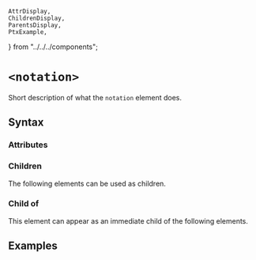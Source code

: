    AttrDisplay,
    ChildrenDisplay,
    ParentsDisplay,
    PtxExample,
} from "../../../components";

# `<notation>`

Short description of what the `notation` element does.

## Syntax

### Attributes

<AttrDisplay name="notation" />

### Children

The following elements can be used as children.

<ChildrenDisplay name="notation" />

### Child of

This element can appear as an immediate child of the following elements.

<ParentsDisplay name="notation" />

## Examples

    